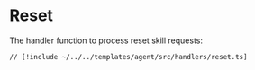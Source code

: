 # Reset

The handler function to process reset skill requests:

```tsx [src/handlers/reset.ts]
// [!include ~/../../templates/agent/src/handlers/reset.ts]
```
